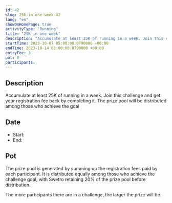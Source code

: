 ```yaml
---
id: 42
slug: 25k-in-one-week-42
lang: "en"
showOnHomePage: true
activityType: "Running"
title: "25K in one week"
description: "Accumulate at least 25K of running in a week. Join this challenge and get your registration fee back by completing it. The prize pool will be distributed among those who achieve the goal"
startTime: 2023-10-07 05:00:00.0790000 +00:00
endTime: 2023-10-14 03:00:00.0790000 +00:00
entryFee: 3
pot: 0
participants:
---
```



## Description

Accumulate at least 25K of running in a week. Join this challenge and get your registration fee back by completing it. The prize pool will be distributed among those who achieve the goal

## Date

- Start: <LocalDate dateUtc={frontmatter.startTime} client:load />
- End: <LocalDate dateUtc={frontmatter.endTime} client:load />

## Pot

The prize pool is generated by summing up the registration fees paid by each participant. It is distributed equally among those who achieve the challenge goal, with Swetro retaining 20% of the prize pool before distribution.

The more participants there are in a challenge, the larger the prize will be.
